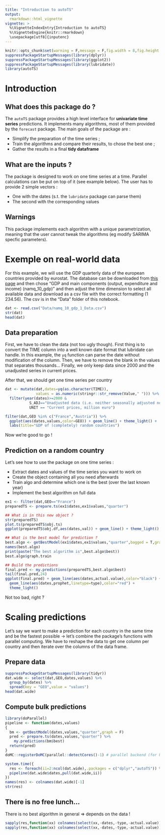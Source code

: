 ```yaml
---
title: "Introduction to autoTS"
output: 
  rmarkdown::html_vignette
vignette: >
  %\VignetteIndexEntry{Introduction to autoTS}
  %\VignetteEngine{knitr::rmarkdown}
  \usepackage[utf8]{inputenc}
---
```



```r
knitr::opts_chunk$set(warning = F,message = F,fig.width = 8,fig.height = 5)
suppressPackageStartupMessages(library(dplyr))
suppressPackageStartupMessages(library(ggplot2))
suppressPackageStartupMessages(library(lubridate))
library(autoTS)
```


# Introduction

## What does this package do ?

The `autoTS` package provides a high level interface for **univariate time series** predictions. It implements many algorithms, most of them provided by the `forecast` package. The main goals of the package are :

- Simplify the preparation of the time series ;
- Train the algorithms and compare their results, to chose the best one ;
- Gather the results in a final **tidy dataframe** 

## What are the inputs ?

The package is designed to work on one time series at a time. Parallel calculations can be put on top of it (see example below). The user has to provide 2 simple vectors :

- One with the dates (s.t. the `lubridate` package can parse them)
- The second with the corresponding values

## Warnings

This package implements each algorithm with a unique parametrization, meaning that the user cannot tweak the algorithms (eg modify SARIMA specfic parameters). 

# Exemple on real-world data

For this example, we will use the GDP quarterly data of the european countries provided by eurostat. The database can be downloaded from [this page](https://ec.europa.eu/eurostat/web/national-accounts/data/database) and then chose "GDP and main components (output, expenditure and income) (namq_10_gdp)" and then adjust the time dimension to select all available data and download as a csv file with the correct formatting (1 234.56). The csv is in the "Data" folder of this notebook.

```r
dat <- read.csv("Data/namq_10_gdp_1_Data.csv")
str(dat)
head(dat)
```

## Data preparation

First, we have to clean the data (not too ugly though). First thing is to convert the TIME column into a well known date format that lubridate can handle. In this example, the `yq` function can parse the date without modification of the column. Then, we have to remove the blank in the values that separates thousands...
Finally, we only keep data since 2000 and the unadjusted series in current prices.

After that, we should get one time series per country

```r
dat <- mutate(dat,dates=yq(as.character(TIME)),
              values = as.numeric(stringr::str_remove(Value," "))) %>% 
  filter(year(dates)>=2000 & 
           S_ADJ=="Unadjusted data (i.e. neither seasonally adjusted nor calendar adjusted data)" &
           UNIT == "Current prices, million euro")

filter(dat,GEO %in% c("France","Austria")) %>% 
  ggplot(aes(dates,values,color=GEO)) + geom_line() + theme_light() +
  labs(title="GDP of (completely) random countries")
```

Now we're good to go !

## Prediction on a random country

Let's see how to use the package on one time series :

- Extract dates and values of the time series you want to work on
- Create the object containing all you need afterwards
- Train algo and determine which one is the best (over the last known year)
- Implement the best algorithm on full data

```r
ex1 <- filter(dat,GEO=="France") 
preparedTS <- prepare.ts(ex1$dates,ex1$values,"quarter")

## What is in this new object ?
str(preparedTS)
plot.ts(preparedTS$obj.ts)
ggplot(preparedTS$obj.df,aes(dates,val)) + geom_line() + theme_light()

## What is the best model for prediction ?
best.algo <- getBestModel(ex1$dates,ex1$values,"quarter",bagged = T,graph = F)
names(best.algo)
print(paste("The best algorithm is",best.algo$best))
best.algo$graph.train

## Build the predictions
final.pred <- my.predictions(preparedTS,best.algo$best)
tail(final.pred,24)
ggplot(final.pred) + geom_line(aes(dates,actual.value),color="black") + 
  geom_line(aes(dates,prophet,linetype=type),color="red") +
  theme_light() 
```

Not too bad, right ?

# Scaling predictions

Let's say we want to make a prediction for each country in the same time and be the fastest possible $\rightarrow$ let's combine the package's functions with parallel computing. We have to reshape the data to get one column per country and then iterate over the columns of the data frame.

## Prepare data 

```r
suppressPackageStartupMessages(library(tidyr))
dat.wide <- select(dat,GEO,dates,values) %>% 
  group_by(dates) %>% 
  spread(key = "GEO",value = "values")
head(dat.wide)
```

## Compute bulk predictions

```r
library(doParallel)
pipeline <- function(dates,values)
{
  bm <- getBestModel(dates,values,"quarter",graph = F)
  pred <- prepare.ts(dates,values,"quarter") %>%
    my.predictions(bm$best)
  return(pred)
}
doMC::registerDoMC(parallel::detectCores()-1) # parallel backend (for UNIX)

system.time({
  res <- foreach(ii=2:ncol(dat.wide),.packages = c("dplyr","autoTS")) %dopar%
  pipeline(dat.wide$dates,pull(dat.wide,ii))
})
names(res) <- colnames(dat.wide)[-1]
str(res)
```

## There is no free lunch...

There is no best algorithm in general $\Rightarrow$ depends on the data !

```r
sapply(res,function(xx) colnames(select(xx,-dates,-type,-actual.value)) ) %>% table()
sapply(res,function(xx) colnames(select(xx,-dates,-type,-actual.value)) )
```

